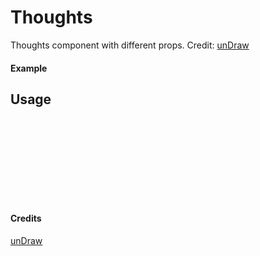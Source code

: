 
<Meta of={Thoughts} title="unDraw/Thoughts" />

# Thoughts

Thoughts component with different props.
Credit: [unDraw](https://undraw.co/illustrations)

#### Example

<Canvas of={Thoughts.Primary} />

## Usage

```ts
import { Thoughts } from "yadl-ui";

const Example = () => {
  return (
      <Thoughts />
  );
};

export default Example;
```

#### Credits
[unDraw](https://undraw.co/illustrations)
